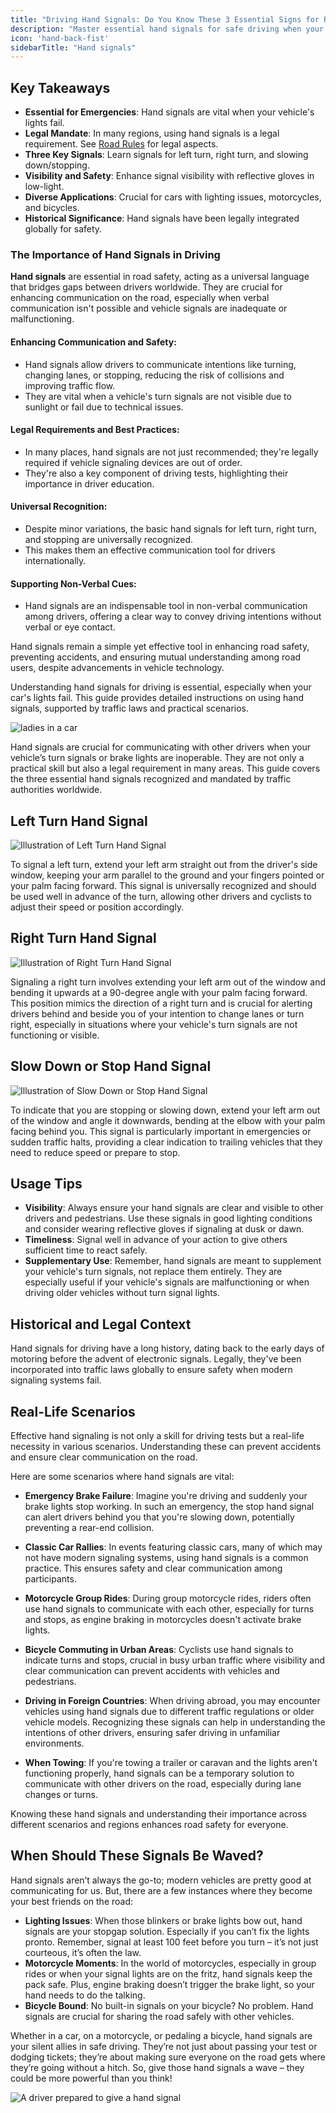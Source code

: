 ```yaml
---
title: "Driving Hand Signals: Do You Know These 3 Essential Signs for Road Safety? "
description: "Master essential hand signals for safe driving when your vehicle’s lights aren't working. Essential for drivers, cyclists, and motorcyclists."
icon: 'hand-back-fist'
sidebarTitle: "Hand signals"
---
```

## Key Takeaways

- **Essential for Emergencies**: Hand signals are vital when your vehicle's lights fail.
- **Legal Mandate**: In many regions, using hand signals is a legal requirement. See [Road Rules](/start-driving/road-rules) for legal aspects.
- **Three Key Signals**: Learn signals for left turn, right turn, and slowing down/stopping.
- **Visibility and Safety**: Enhance signal visibility with reflective gloves in low-light.
- **Diverse Applications**: Crucial for cars with lighting issues, motorcycles, and bicycles.
- **Historical Significance**: Hand signals have been legally integrated globally for safety.

### The Importance of Hand Signals in Driving
**Hand signals** are essential in road safety, acting as a universal language that bridges gaps between drivers worldwide. They are crucial for enhancing communication on the road, especially when verbal communication isn't possible and vehicle signals are inadequate or malfunctioning.

#### Enhancing Communication and Safety:
- Hand signals allow drivers to communicate intentions like turning, changing lanes, or stopping, reducing the risk of collisions and improving traffic flow.
- They are vital when a vehicle's turn signals are not visible due to sunlight or fail due to technical issues.

#### Legal Requirements and Best Practices:
- In many places, hand signals are not just recommended; they're legally required if vehicle signaling devices are out of order.
- They're also a key component of driving tests, highlighting their importance in driver education.

#### Universal Recognition:
- Despite minor variations, the basic hand signals for left turn, right turn, and stopping are universally recognized.
- This makes them an effective communication tool for drivers internationally.

#### Supporting Non-Verbal Cues:
- Hand signals are an indispensable tool in non-verbal communication among drivers, offering a clear way to convey driving intentions without verbal or eye contact.

Hand signals remain a simple yet effective tool in enhancing road safety, preventing accidents, and ensuring mutual understanding among road users, despite advancements in vehicle technology.


Understanding hand signals for driving is essential, especially when your car's lights fail. This guide provides detailed instructions on using hand signals, supported by traffic laws and practical scenarios.

![ladies in a car](https://driving-tests.org/wp-content/uploads/2019/05/ladies-in-car-hero.jpg)

Hand signals are crucial for communicating with other drivers when your vehicle’s turn signals or brake lights are inoperable. They are not only a practical skill but also a legal requirement in many areas. This guide covers the three essential hand signals recognized and mandated by traffic authorities worldwide.

## Left Turn Hand Signal

![Illustration of Left Turn Hand Signal](https://driving-tests.org/wp-content/uploads/2019/05/left-turn-signal.png)

To signal a left turn, extend your left arm straight out from the driver's side window, keeping your arm parallel to the ground and your fingers pointed or your palm facing forward. This signal is universally recognized and should be used well in advance of the turn, allowing other drivers and cyclists to adjust their speed or position accordingly.

## Right Turn Hand Signal

![Illustration of Right Turn Hand Signal](https://driving-tests.org/wp-content/uploads/2019/05/right-turn-signal.png)

Signaling a right turn involves extending your left arm out of the window and bending it upwards at a 90-degree angle with your palm facing forward. This position mimics the direction of a right turn and is crucial for alerting drivers behind and beside you of your intention to change lanes or turn right, especially in situations where your vehicle's turn signals are not functioning or visible.

## Slow Down or Stop Hand Signal

![Illustration of Slow Down or Stop Hand Signal](https://driving-tests.org/wp-content/uploads/2019/05/slow-down-stop.png)

To indicate that you are stopping or slowing down, extend your left arm out of the window and angle it downwards, bending at the elbow with your palm facing behind you. This signal is particularly important in emergencies or sudden traffic halts, providing a clear indication to trailing vehicles that they need to reduce speed or prepare to stop.

## Usage Tips
- **Visibility**: Always ensure your hand signals are clear and visible to other drivers and pedestrians. Use these signals in good lighting conditions and consider wearing reflective gloves if signaling at dusk or dawn.
- **Timeliness**: Signal well in advance of your action to give others sufficient time to react safely.
- **Supplementary Use**: Remember, hand signals are meant to supplement your vehicle's turn signals, not replace them entirely. They are especially useful if your vehicle's signals are malfunctioning or when driving older vehicles without turn signal lights.

## Historical and Legal Context

<Info>
Hand signals for driving have a long history, dating back to the early days of motoring before the advent of electronic signals. Legally, they've been incorporated into traffic laws globally to ensure safety when modern signaling systems fail.
</Info>

## Real-Life Scenarios

Effective hand signaling is not only a skill for driving tests but a real-life necessity in various scenarios. Understanding these can prevent accidents and ensure clear communication on the road.

Here are some scenarios where hand signals are vital:

- **Emergency Brake Failure**: Imagine you're driving and suddenly your brake lights stop working. In such an emergency, the stop hand signal can alert drivers behind you that you're slowing down, potentially preventing a rear-end collision.

- **Classic Car Rallies**: In events featuring classic cars, many of which may not have modern signaling systems, using hand signals is a common practice. This ensures safety and clear communication among participants.

- **Motorcycle Group Rides**: During group motorcycle rides, riders often use hand signals to communicate with each other, especially for turns and stops, as engine braking in motorcycles doesn't activate brake lights.

- **Bicycle Commuting in Urban Areas**: Cyclists use hand signals to indicate turns and stops, crucial in busy urban traffic where visibility and clear communication can prevent accidents with vehicles and pedestrians.

- **Driving in Foreign Countries**: When driving abroad, you may encounter vehicles using hand signals due to different traffic regulations or older vehicle models. Recognizing these signals can help in understanding the intentions of other drivers, ensuring safer driving in unfamiliar environments.

- **When Towing**: If you're towing a trailer or caravan and the lights aren't functioning properly, hand signals can be a temporary solution to communicate with other drivers on the road, especially during lane changes or turns.

Knowing these hand signals and understanding their importance across different scenarios and regions enhances road safety for everyone.


## When Should These Signals Be Waved? 
Hand signals aren’t always the go-to; modern vehicles are pretty good at communicating for us. But, there are a few instances where they become your best friends on the road: 
- **Lighting Issues**: When those blinkers or brake lights bow out, hand signals are your stopgap solution. Especially if you can’t fix the lights pronto. Remember, signal at least 100 feet before you turn – it’s not just courteous, it’s often the law. 
- **Motorcycle Moments**: In the world of motorcycles, especially in group rides or when your signal lights are on the fritz, hand signals keep the pack safe. Plus, engine braking doesn’t trigger the brake light, so your hand needs to do the talking. 
- **Bicycle Bound**: No built-in signals on your bicycle? No problem. Hand signals are crucial for sharing the road safely with other vehicles. 

Whether in a car, on a motorcycle, or pedaling a bicycle, hand signals are your silent allies in safe driving. They’re not just about passing your test or dodging tickets; they’re about making sure everyone on the road gets where they’re going without a hitch. So, give those hand signals a wave – they could be more powerful than you think!

![A driver prepared to give a hand signal](https://driving-tests.org/wp-content/uploads/2019/05/front-view-driving.jpg)
